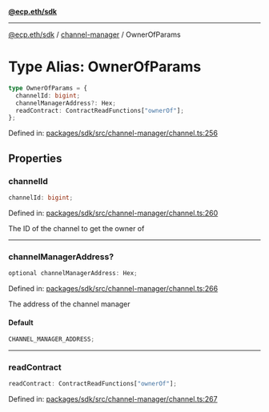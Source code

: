 [**@ecp.eth/sdk**](../../index.mdx)

---

[@ecp.eth/sdk](/sdk-reference/index.mdx) / [channel-manager](/sdk-reference/channel-manager/index.mdx) / OwnerOfParams

# Type Alias: OwnerOfParams

```ts
type OwnerOfParams = {
  channelId: bigint;
  channelManagerAddress?: Hex;
  readContract: ContractReadFunctions["ownerOf"];
};
```

Defined in: [packages/sdk/src/channel-manager/channel.ts:256](https://github.com/ecp-eth/comments-monorepo/blob/main/packages/sdk/src/channel-manager/channel.ts#L256)

## Properties

### channelId

```ts
channelId: bigint;
```

Defined in: [packages/sdk/src/channel-manager/channel.ts:260](https://github.com/ecp-eth/comments-monorepo/blob/main/packages/sdk/src/channel-manager/channel.ts#L260)

The ID of the channel to get the owner of

---

### channelManagerAddress?

```ts
optional channelManagerAddress: Hex;
```

Defined in: [packages/sdk/src/channel-manager/channel.ts:266](https://github.com/ecp-eth/comments-monorepo/blob/main/packages/sdk/src/channel-manager/channel.ts#L266)

The address of the channel manager

#### Default

```ts
CHANNEL_MANAGER_ADDRESS;
```

---

### readContract

```ts
readContract: ContractReadFunctions["ownerOf"];
```

Defined in: [packages/sdk/src/channel-manager/channel.ts:267](https://github.com/ecp-eth/comments-monorepo/blob/main/packages/sdk/src/channel-manager/channel.ts#L267)
